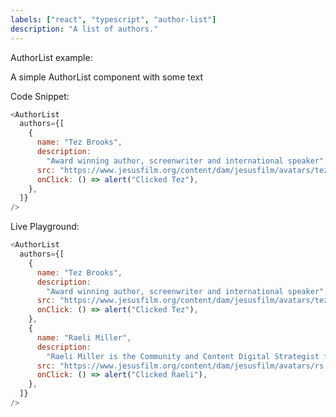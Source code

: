 ```yaml
---
labels: ["react", "typescript", "author-list"]
description: "A list of authors."
---
```



AuthorList example:

A simple AuthorList component with some text

Code Snippet:

```js
<AuthorList
  authors={[
    {
      name: "Tez Brooks",
      description:
        "Award winning author, screenwriter and international speaker",
      src: "https://www.jesusfilm.org/content/dam/jesusfilm/avatars/tezg.jpg",
      onClick: () => alert("Clicked Tez"),
    },
  ]}
/>
```

Live Playground:

```js live
<AuthorList
  authors={[
    {
      name: "Tez Brooks",
      description:
        "Award winning author, screenwriter and international speaker",
      src: "https://www.jesusfilm.org/content/dam/jesusfilm/avatars/tezg.jpg",
      onClick: () => alert("Clicked Tez"),
    },
    {
      name: "Raeli Miller",
      description:
        "Raeli Miller is the Community and Content Digital Strategist for Jesus Film Project. Her heart is captivated by Jesus, fulfilled in serving ministry leaders, and satisfied with a quality cup of coffee. She studied Writing and Rhetoric, with a double minor in Nonprofit Management and Advertising/Public Relations, at the University of Central Florida. And uses every ounce of it to help this generation find passion and confidence in following Christ. Get to know Raeli on Instagram.",
      src: "https://www.jesusfilm.org/content/dam/jesusfilm/avatars/rs.jpg",
      onClick: () => alert("Clicked Raeli"),
    },
  ]}
/>
```
